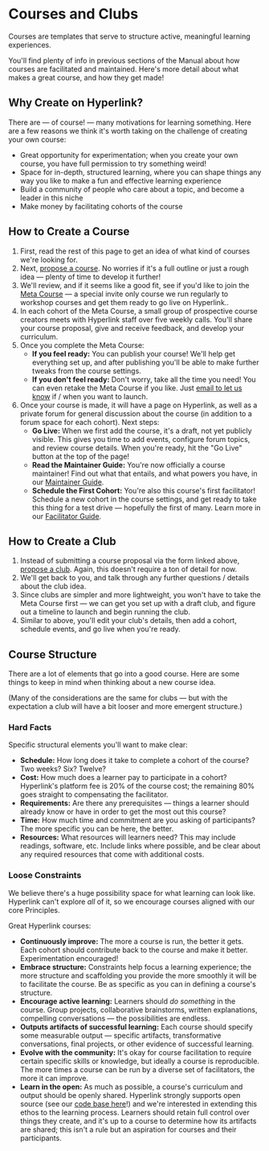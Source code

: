 
# Courses and Clubs

Courses are templates that serve to structure active, meaningful learning experiences.

You'll find plenty of info in previous sections of the Manual about how courses are facilitated and maintained. Here's more detail about what makes a great course, and how they get made!

## Why Create on Hyperlink?

There are — of course! — many motivations for learning something. Here are a few reasons we think it's worth taking on the challenge of creating your own course:

- Great opportunity for experimentation; when you create your own course, you have full permission to try something weird!
- Space for in-depth, structured learning, where you can shape things any way you like to make a fun and effective learning experience
- Build a community of people who care about a topic, and become a leader in this niche
- Make money by facilitating cohorts of the course

## How to Create a Course

1. First, read the rest of this page to get an idea of what kind of courses we're looking for.
2. Next, [propose a course](/forms/propose-course). No worries if it's a full outline or just a rough idea — plenty of time to develop it further!
3. We'll review, and if it seems like a good fit, see if you'd like to join the [Meta Course](/courses/the-meta-course/1) — a special invite only course we run regularly to workshop courses and get them ready to go live on Hyperlink..
4. In each cohort of the Meta Course, a small group of prospective course creators meets with Hyperlink staff over five weekly calls. You'll share your course proposal, give and receive feedback, and develop your curriculum.
5. Once you complete the Meta Course:
    - **If you feel ready:** You can publish your course! We'll help get everything set up, and after publishing you'll be able to make further tweaks from the course settings.
    - **If you don't feel ready:** Don't worry, take all the time you need! You can even retake the Meta Course if you like. Just [email to let us know](mailto:contact@hyperlink.academy) if / when you want to launch.
6. Once your course is made, it will have a page on Hyperlink, as well as a private forum for general discussion about the course (in addition to a forum space for each cohort). Next steps:
    - **Go Live:** When we first add the course, it's a draft, not yet publicly visible. This gives you time to add events, configure forum topics, and review course details. When you're ready, hit the "Go Live" button at the top of the page!
    - **Read the Maintainer Guide:** You're now officially a course maintainer! Find out what that entails, and what powers you have, in our [Maintainer Guide](/manual/maintainers).
    - **Schedule the First Cohort:** You're also this course's first facilitator! Schedule a new cohort in the course settings, and get ready to take this thing for a test drive — hopefully the first of many. Learn more in our [Facilitator Guide](/manual/facilitators).

## How to Create a Club

1. Instead of submitting a course proposal via the form linked above, [propose a club](/forms/propose-club). Again, this doesn't require a ton of detail for now.
2. We'll get back to you, and talk through any further questions / details about the club idea.
3. Since clubs are simpler and more lightweight, you won't have to take the Meta Course first — we can get you set up with a draft club, and figure out a timeline to launch and begin running the club.
4. Similar to above, you'll edit your club's details, then add a cohort, schedule events, and go live when you're ready.

## Course Structure

There are a lot of elements that go into a good course. Here are some things to keep in mind when thinking about a new course idea.

(Many of the considerations are the same for clubs — but with the expectation a club will have a bit looser and more emergent structure.)

### Hard Facts

Specific structural elements you'll want to make clear:

- **Schedule:** How long does it take to complete a cohort of the course? Two weeks? Six? Twelve?
- **Cost:** How much does a learner pay to participate in a cohort? Hyperlink's platform fee is 20% of the course cost; the remaining 80% goes straight to compensating the facilitator.
- **Requirements:** Are there any prerequisites — things a learner should already know or have in order to get the most out this course?
- **Time:** How much time and commitment are you asking of participants? The more specific you can be here, the better.
- **Resources:** What resources will learners need? This may include readings, software, etc. Include links where possible, and be clear about any required resources that come with additional costs.

### Loose Constraints

We believe there's a huge possibility space for what learning can look like. Hyperlink can't explore *all* of it, so we encourage courses aligned with our core Principles.

Great Hyperlink courses:

- **Continuously improve:** The more a course is run, the better it gets. Each cohort should contribute back to the course and make it better. Experimentation encouraged!
- **Embrace structure:** Constraints help focus a learning experience; the more structure and scaffolding you provide the more smoothly it will be to facilitate the course. Be as specific as you can in defining a course's structure.
- **Encourage active learning:** Learners should *do something* in the course. Group projects, collaborative brainstorms, written explanations, compelling conversations — the possibilities are endless.
- **Outputs artifacts of successful learning:** Each course should specify some measurable output — specific artifacts, transformative conversations, final projects, or other evidence of successful learning.
- **Evolve with the community:** It's okay for course facilitation to require certain specific skills or knowledge, but ideally a course is reproducible. The more times a course can be run by a diverse set of facilitators, the more it can improve.
- **Learn in the open:** As much as possible, a course's curriculum and output should be openly shared. Hyperlink strongly supports open source (see our [code base here](https://gitlab.com/jaredpereira/hyperlink-academy)!) and we're interested in extending this ethos to the learning process. Learners should retain full control over things they create, and it's up to a course to determine how its artifacts are shared; this isn't a rule but an aspiration for courses and their participants.
